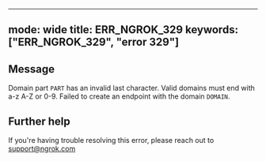 
---
mode: wide
title: ERR_NGROK_329
keywords: ["ERR_NGROK_329", "error 329"]
---

## Message
Domain part `PART` has an invalid last character. Valid domains must end with a-z A-Z or 0-9. Failed to create an endpoint with the domain `DOMAIN`.




## Further help
If you're having trouble resolving this error, please reach out to [support@ngrok.com](mailto:support@ngrok.com?subject=Help%20with%20ERR_NGROK_329)

